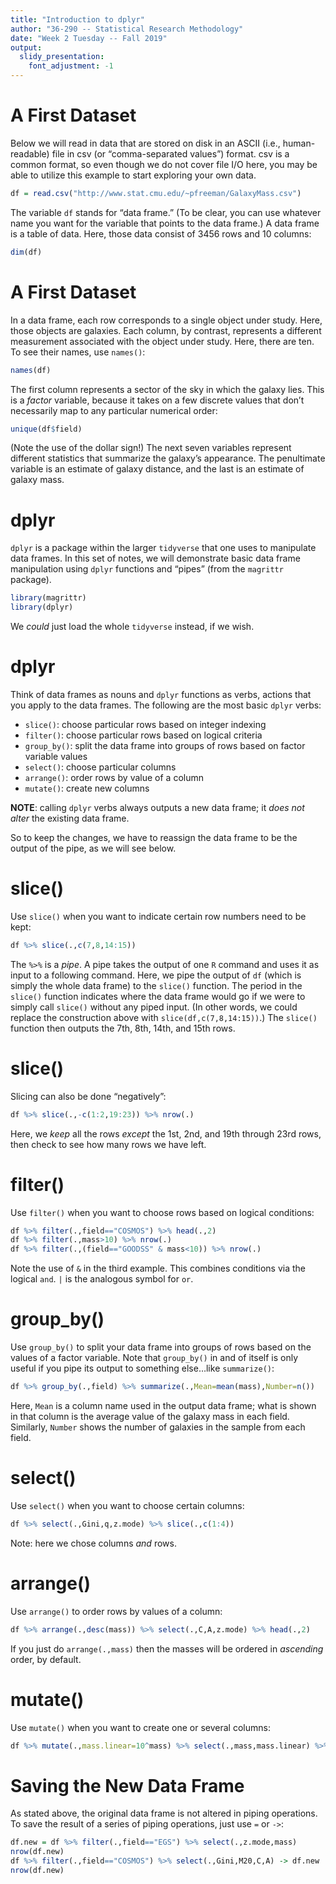 ```yaml
---
title: "Introduction to dplyr"
author: "36-290 -- Statistical Research Methodology"
date: "Week 2 Tuesday -- Fall 2019"
output: 
  slidy_presentation:
    font_adjustment: -1
---
```


A First Dataset
===

Below we will read in data that are stored on disk in an ASCII (i.e., human-readable) file in csv (or "comma-separated values") format. csv is a common format, so even though we do not cover file I/O here, you may be able to utilize this example to start exploring your own data.
```r
df = read.csv("http://www.stat.cmu.edu/~pfreeman/GalaxyMass.csv")
```
The variable `df` stands for "data frame." (To be clear, you can use whatever name you want for the variable that points to the data frame.) A data frame is a table of data. Here, those data consist of 3456 rows and 10 columns:
```r
dim(df)
```

A First Dataset
===

In a data frame, each row corresponds to a single object under study. Here, those objects are galaxies. Each column, by contrast, represents a different measurement associated with the object under study. Here, there are ten. To see their names, use `names()`:
```r
names(df)
```
The first column represents a sector of the sky in which the galaxy lies. This is a *factor* variable, because it takes on a few discrete values that don't necessarily map to any particular numerical order:
```r
unique(df$field)
```
(Note the use of the dollar sign!) The next seven variables represent different statistics that summarize the galaxy's appearance. The penultimate variable is an estimate of galaxy distance, and the last is an estimate of galaxy mass.

dplyr
===

`dplyr` is a package within the larger `tidyverse` that one uses to manipulate data frames. In this set of notes, we will demonstrate basic data frame manipulation using `dplyr` functions and "pipes" (from the `magrittr` package).
```r
library(magrittr)
library(dplyr)
```
We *could* just load the whole `tidyverse` instead, if we wish.

dplyr 
===

Think of data frames as nouns and `dplyr` functions as verbs, actions that you apply to the data frames. The following are the most basic `dplyr` verbs:

- `slice()`: choose particular rows based on integer indexing 
- `filter()`: choose particular rows based on logical criteria
- `group_by()`: split the data frame into groups of rows based on factor variable values
- `select()`: choose particular columns
- `arrange()`: order rows by value of a column
- `mutate()`: create new columns

**NOTE**: calling `dplyr` verbs always outputs a new data frame; it *does not alter* the existing data frame.

So to keep the changes, we have to reassign the data frame to be the output of the pipe, as we will see below.

slice()
===

Use `slice()` when you want to indicate certain row numbers need to be kept:

```r
df %>% slice(.,c(7,8,14:15))
```
The `%>%` is a *pipe*. A pipe takes the output of one `R` command and uses it as input to a following command. Here, we pipe the output of `df` (which is simply the whole data frame) to the `slice()` function. The period in the `slice()` function indicates where the data frame would go if we were to simply call `slice()` without any piped input. (In other words, we could replace the construction above with `slice(df,c(7,8,14:15))`.) The `slice()` function then outputs the 7th, 8th, 14th, and 15th rows.

slice()
===

Slicing can also be done "negatively":
```r
df %>% slice(.,-c(1:2,19:23)) %>% nrow(.)
```
Here, we *keep* all the rows *except* the 1st, 2nd, and 19th through 23rd rows, then check to see how many rows we have left.

filter()
===

Use `filter()` when you want to choose rows based on logical conditions:

```r
df %>% filter(.,field=="COSMOS") %>% head(.,2)
df %>% filter(.,mass>10) %>% nrow(.)
df %>% filter(.,(field=="GOODSS" & mass<10)) %>% nrow(.)
```
Note the use of `&` in the third example. This combines conditions via the logical `and`. `|` is the analogous symbol for `or`.

group_by()
===

Use `group_by()` to split your data frame into groups of rows based on the values of a factor variable. Note that `group_by()` in and of itself is only useful if you pipe its output to something else...like `summarize()`:
```r
df %>% group_by(.,field) %>% summarize(.,Mean=mean(mass),Number=n())
```
Here, `Mean` is a column name used in the output data frame; what is shown in that column is the average value of the galaxy mass in each field. Similarly, `Number` shows the number of galaxies in the sample from each field.

select()
===

Use `select()` when you want to choose certain columns:

```r
df %>% select(.,Gini,q,z.mode) %>% slice(.,c(1:4))
```
Note: here we chose columns *and* rows.

arrange()
===

Use `arrange()` to order rows by values of a column:
```r
df %>% arrange(.,desc(mass)) %>% select(.,C,A,z.mode) %>% head(.,2)
```
If you just do `arrange(.,mass)` then the masses will be ordered in *ascending* order, by default.

mutate()
===

Use `mutate()` when you want to create one or several columns:
```r
df %>% mutate(.,mass.linear=10^mass) %>% select(.,mass,mass.linear) %>% arrange(.,mass) %>% head(.,3)
```

Saving the New Data Frame
===

As stated above, the original data frame is not altered in piping operations. To save the result of a series of piping operations, just use `=` or `->`:
```r
df.new = df %>% filter(.,field=="EGS") %>% select(.,z.mode,mass) 
nrow(df.new)
df %>% filter(.,field=="COSMOS") %>% select(.,Gini,M20,C,A) -> df.new
nrow(df.new)
```
